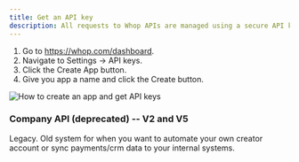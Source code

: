 ```yaml
---
title: Get an API key
description: All requests to Whop APIs are managed using a secure API key.
---
```



1. Go to https://whop.com/dashboard.
2. Navigate to Settings -> API keys.
3. Click the Create App button.
4. Give you app a name and click the Create button.


<Frame>
  <img src="/how-to-videos/how-to-make-app-and-get-keys.gif" alt="How to create an app and get API keys" />
</Frame>

### Company API (deprecated) -- V2 and V5

Legacy. Old system for when you want to automate your own creator account or sync payments/crm data to your internal systems.

